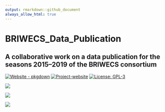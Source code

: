 ```yaml
---
output: rmarkdown::github_document
always_allow_html: true
---
```


<!-- README.md is generated from README.Rmd. Please edit that file -->

# BRIWECS_Data_Publication

## A collaborative work on a data publication for the seasons 2015–2019 of the BRIWECS consortium

[![Website - pkgdown](https://img.shields.io/badge/data-overview-blue)](https://tillrose.github.io/BRIWECS_Data_Publication/data_overview.html) [![Project-website](https://img.shields.io/badge/Project-website-darkgreen)](https://www.igps.uni-hannover.de/de/forschung/forschungsprojekte/detailansicht/projects/forschungsverbund-briwecs) [![License: GPL-3](https://img.shields.io/badge/License-GPL3-orange)](https://www.r-project.org/Licenses/)

![](https://github.com/tillrose/BRIWECS_Data_Publication/blob/main/figure/BRIWECS_logo.png){fig-align="right"}

![](https://github.com/tillrose/BRIWECS_Data_Publication/blob/main/figure/fig1.png){fig-align="center"}

![](https://github.com/tillrose/BRIWECS_Data_Publication/blob/main/figure/data_point.png){fig-align="center"}
